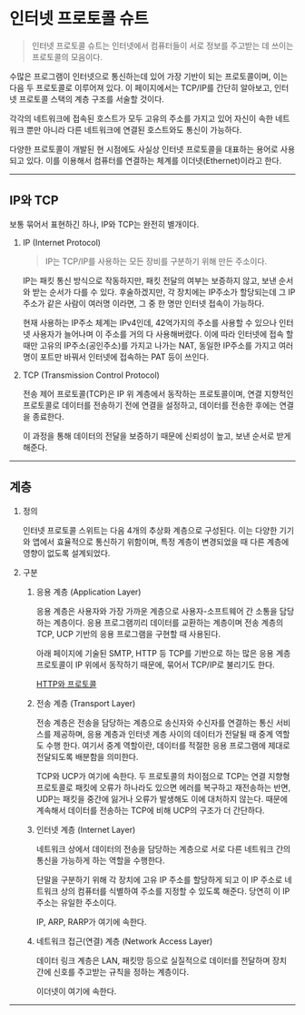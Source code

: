 # 인터넷 프로토콜 슈트

> 인터넷 프로토콜 슈트는 인터넷에서 컴퓨터들이 서로 정보를 주고받는 데 쓰이는 프로토콜의 모음이다.

수많은 프로그램이 인터넷으로 통신하는데 있어 가장 기반이 되는 프로토콜이며, 이는 다음 두 프로토콜로 이루어져 있다. 이 페이지에서는 TCP/IP를 간단히 알아보고, 인터넷 프로토콜 스택의 계층 구조를 서술할 것이다.

각각의 네트워크에 접속된 호스트가 모두 고유의 주소를 가지고 있어 자신이 속한 네트워크 뿐만 아니라 다른 네트워크에 연결된 호스트와도 통신이 가능하다.

다양한 프로토콜이 개발된 현 시점에도 사실상 인터넷 프로토콜을 대표하는 용어로 사용되고 있다. 이를 이용해서 컴퓨터를 연결하는 체계를 이더넷(Ethernet)이라고 한다.

---

## IP와 TCP

보통 묶어서 표현하긴 하나, IP와 TCP는 완전히 별개이다.

1. IP (Internet Protocol)

   > IP는 TCP/IP를 사용하는 모든 장비를 구분하기 위해 만든 주소이다.

   IP는 패킷 통신 방식으로 작동하지만, 패킷 전달의 여부는 보증하지 않고, 보낸 순서와 받는 순서가 다를 수 있다. 후술하겠지만, 각 장치에는 IP주소가 할당되는데 그 IP주소가 같은 사람이 여러명 이라면, 그 중 한 명만 인터넷 접속이 가능하다.

   현재 사용하는 IP주소 체계는 IPv4인데, 42억가지의 주소를 사용할 수 있으나 인터넷 사용자가 늘어나며 이 주소를 거의 다 사용해버렸다. 이에 따라 인터넷에 접속 할 때만 고유의 IP주소(공인주소)를 가지고 나가는 NAT, 동일한 IP주소를 가지고 여러명이 포트만 바꿔서 인터넷에 접속하는 PAT 등이 쓰인다.

2. TCP (Transmission Control Protocol)

   전송 제어 프로토콜(TCP)은 IP 위 계층에서 동작하는 프로토콜이며, 연결 지향적인 프로토콜로 데이터를 전송하기 전에 연결을 설정하고, 데이터를 전송한 후에는 연결을 종료한다.

   이 과정을 통해 데이터의 전달을 보증하기 때문에 신뢰성이 높고, 보낸 순서로 받게 해준다.

---

## 계층

1. 정의

   인터넷 프로토콜 스위트는 다음 4개의 추상화 계층으로 구성된다. 이는 다양한 기기와 앱에서 효율적으로 통신하기 위함이며, 특정 계층이 변경되었을 때 다른 계층에 영향이 없도록 설계되었다.

2. 구분

   1. 응용 계층 (Application Layer)

      응용 계층은 사용자와 가장 가까운 계층으로 사용자-소프트웨어 간 소통을 담당하는 계층이다. 응용 프로그램끼리 데이터를 교환하는 계층이며 전송 계층의 TCP, UCP 기반의 응용 프로그램을 구현할 때 사용된다.

      아래 페이지에 기술된 SMTP, HTTP 등 TCP를 기반으로 하는 많은 응용 계층 프로토콜이 IP 위에서 동작하기 때문에, 묶어서 TCP/IP로 불리기도 한다.

      [HTTP와 프로토콜](https://github.com/976520/TIL/blob/main/network/HTTP%EC%99%80%20%ED%94%84%EB%A1%9C%ED%86%A0%EC%BD%9C.md)

   2. 전송 계층 (Transport Layer)

      전송 계층은 전송을 담당하는 계층으로 송신자와 수신자를 연결하는 통신 서비스를 제공하며, 응용 계층과 인터넷 계층 사이의 데이터가 전달될 때 중계 역할도 수행 한다. 여기서 중계 역할이란, 데이터를 적절한 응용 프로그램에 제대로 전달되도록 배분함을 의미한다.

      TCP와 UCP가 여기에 속한다. 두 프로토콜의 차이점으로 TCP는 연결 지향형 프로토콜로 패킷에 오류가 하나라도 있으면 에러를 복구하고 재전송하는 반면, UDP는 패킷을 중간에 잃거나 오류가 발생해도 이에 대처하지 않는다. 때문에 계속해서 데이터를 전송하는 TCP에 비해 UCP의 구조가 더 간단하다.

   3. 인터넷 계층 (Internet Layer)

      네트워크 상에서 데이터의 전송을 담당하는 계층으로 서로 다른 네트워크 간의 통신을 가능하게 하는 역할을 수행한다.

      단말을 구분하기 위해 각 장치에 고유 IP 주소를 할당하게 되고 이 IP 주소로 네트워크 상의 컴퓨터를 식별하여 주소를 지정할 수 있도록 해준다. 당연히 이 IP 주소는 유일한 주소이다.

      IP, ARP, RARP가 여기에 속한다.

   4. 네트워크 접근(연결) 계층 (Network Access Layer)

      데이터 링크 계층은 LAN, 패킷망 등으로 실질적으로 데이터를 전달하며 장치 간에 신호를 주고받는 규칙을 정하는 계층이다.

      이더넷이 여기에 속한다.

---
